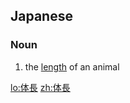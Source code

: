 ==Japanese==
{{ja-kanjitab|たい|ちょう|yomi=on}}

===Noun===
{{ja-noun|たいちょう}}

# the [[length]] of an animal

[[lo:体長]]
[[zh:体長]]